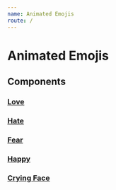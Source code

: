 ```yaml
---
name: Animated Emojis
route: /
---
```



# Animated Emojis

<div style={{display: "flex", padding: 20, flexWrap: 'wrap', alignItems: 'center', justifyContent: "space-between"}}>
 <Love size={10}/>
 <Hate size={10}/>
 <Fear size={10}/>
 <Happy size={10} />
 <CryingFace size={10} />
</div>

## Components 

### [Love](src-components-crying-face)
### [Hate](src-components-crying-face)
### [Fear](src-components-crying-face)
### [Happy](src-components-crying-face)
### [Crying Face](src-components-crying-face)